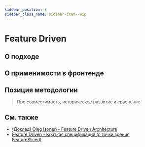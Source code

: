 ```yaml
---
sidebar_position: 8
sidebar_class_name: sidebar-item--wip
---
```



# Feature Driven

<WIP ticket="219" />

## О подходе

## О применимости в фронтенде

## Позиция методологии

> Про совместимость, историческое развитие и сравнение

## См. также

- [(Доклад) Oleg Isonen - Feature Driven Architecture](https://youtu.be/BWAeYuWFHhs)
- [Feature Driven - Краткая спецификация (с точки зрения FeatureSliced)](https://github.com/feature-sliced/documentation/tree/rc/feature-driven)
